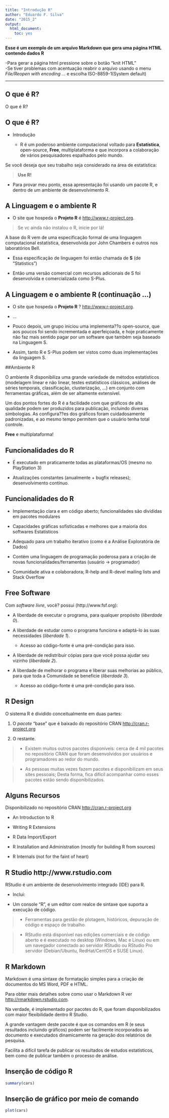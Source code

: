 ```yaml
---
title: "Introdução R"
author: "Eduardo F. Silva"
date: "2015_2"
output: 
  html_document: 
    toc: yes
---
```



 
**Esse é um exemplo de um arquivo Markdown **
**que gera uma página HTML contendo dados R**

  -Para gerar a página html pressione sobre o botão "knit HTML"   
  -Se tiver problemas com acentuação reabrir o arquivo usando o menu
   *File/Reopen with encoding ...* e escolha ISO-8859-1(System default)

---

## O que é R?

O que é R?

## O que é R?

* Introdução

    + R é um poderoso ambiente computacional voltado para **Estatística**, open-source, **Free**, multiplataforma e que incorpora a colaboração de vários pesquisadores espalhados pelo mundo.

 Se você deseja que seu trabalho seja considerado na área de estatística: 

> **Use R!**

* Para provar meu ponto, essa apresentação foi usando um pacote R, e dentro de um ambiente de desenvolvimento R.

## A Linguagem e o ambiente R 

*  O site que hospeda o **Projeto R** é  <http://www.r-project.org>.

> Se vc ainda não instalou o R, inicie por lá!

A base do R vem de uma especificação formal de uma linguagem computacional estatística, desenvolvida por John Chambers e outros nos laboratórios Bell.

* Essa especificação de linguagem foi então chamada de **S** (de "Statistics")

* Então uma versão comercial com recursos adicionais de S foi desenvolvida e comercializada como S-Plus.


## A Linguagem e o ambiente R (continuação ...)

*  O site que hospeda o **Projeto R** ?  <http://www.r-project.org>.

* ...

- Pouco depois, um grupo iniciou uma implementa??o open-source, que aos poucos foi sendo incrementada e aperfeiçoada, e hoje praticamente não faz mais sentido pagar por um software que também seja baseado na Linguagem S.
 
- Assim, tanto R e S-Plus podem ser vistos como duas implementações da linguagem S.


##Ambiente R

O ambiente R disponibiliza uma grande variedade de métodos estatísticos (modelagem linear e não linear, testes estatísticos clássicos, análises de séries temporais, classificação, clusterização, ...) em conjunto com ferramentas gráficas, além de ser altamente extensível.

Um dos pontos fortes do R é a facilidade com que gráficos de alta qualidade podem ser produzidos para publicação, incluindo diversas simbologias.  As configura??es dos gráficos foram cuidadosamente padronizadas, e ao mesmo tempo permitem que o usuário tenha total controle.



**Free** e multiplataforma!




## Funcionalidades do R

- É executado em praticamente todas as plataformas/OS (mesmo no PlayStation 3)

- Atualizações constantes (anualmente + bugfix releases); desenvolvimento contínuo.



## Funcionalidades do R

- Implementação clara e em código aberto; funcionalidades são divididas em pacotes modulares

- Capacidades gráficas sofisticadas e melhores que a maioria dos softwares Estatísticos

- Adequado para um trabalho iterativo (como é a Análise Exploratória de Dados)

- Contém uma linguagem de programação poderosa para a criação de novas funcionalidades/ferramentas (usuário -> programador)

- Comunidade ativa e colaboradora; R-help and R-devel mailing lists and Stack Overflow



## Free Software

Com *software livre*, você? possui (http://www.fsf.org):

* A liberdade de executar o programa, para qualquer propósito (*liberdade 0*).

* A liberdade de estudar como o programa funciona e adaptá-lo às suas necessidades (*liberdade 1*).
    + Acesso ao código-fonte é uma pré-condição para isso.

* A liberdade de redistribuir cópias para que você possa ajudar seu vizinho (*liberdade 2*).

* A liberdade de melhorar o programa e liberar suas melhorias ao público, para que toda a Comunidade se beneficie (*liberdade 3*).
    + Acesso ao código-fonte é uma pré-condição para isso.
  




## R Design 

O sistema R é dividido conceitualmente em duas partes:

1.  O *pacote* "base" que é baixado do repositório CRAN <http://cran.r-project.org> 

2.  O restante.

>- Existem muitos outros pacotes disponíveis: cerca de 4 mil pacotes no repositório CRAN que foram desenvolvidos por usuários e programadores ao redor do mundo.

>- As pessoas muitas vezes fazem pacotes e disponibilizam em seus sites pessoais;
    Desta forma, fica difícil acompanhar como esses pacotes estão sendo disponibilizados.



## Alguns Recursos

Disponibilizado no repositório CRAN <http://cran.r-project.org>

-   An Introduction to R

-   Writing R Extensions

-   R Data Import/Export

-   R Installation and Administration (mostly for building R from
    sources)

-   R Internals (not for the faint of heart)

## R Studio http://www.rstudio.com

RStudio é um ambiente de desenvolvimento integrado (IDE) para R. 

* Inclui:

- Um console "R", e um editor com realce de sintaxe que suporta a execução de código.

>- Ferramentas para gestão de plotagem, históricos, depuração de código e espaço de trabalho.

>- RStudio está disponível nas edições comerciais e de código aberto e é executado no desktop (Windows, Mac e Linux) ou em um navegador conectado ao servidor RStudio ou RStudio Pro servidor (Debian/Ubuntu, RedHat/CentOS e SUSE Linux).

## R Markdown

Markdown é uma sintaxe de formatação simples para a criação de documentos do MS Word, PDF e HTML.

Para obter mais detalhes sobre como usar o Markdown R ver <http://rmarkdown.rstudio.com>.

Na verdade, é implementado por pacotes do R, que foram disponibilizados com maior flexibilidade dentro R Studio.

A grande vantagem deste pacote é que os comandos em R (e seus resultados incluindo gráficos) podem ser facilmente incorporados ao documento e executados dinamicamente na geração dos relatórios de pesquisa.

Facilita a difícil tarefa de publicar os resultados de estudos estatísticos, bem como de publicar também o processo de análise. 


## Inserção de código R

```r
summary(cars)
```

## Inserção de gráfico por meio de comando

```r
plot(cars)
```
